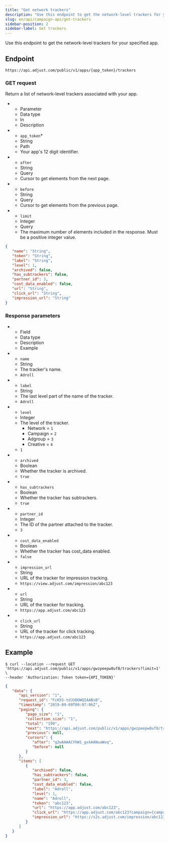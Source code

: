 ```yaml
---
title: "Get network trackers"
description: "Use this endpoint to get the network-level trackers for your specified app."
slug: en/api/campaign-api/get-trackers
sidebar-position: 2
sidebar-label: Get trackers
---
```



Use this endpoint to get the network-level trackers for your specified app.

## Endpoint

```
https://api.adjust.com/public/v1/apps/{app_token}/trackers
```

### GET request

Return a list of network-level trackers associated with your app.

<ListTable>

-  -  Parameter
   -  Data type
   -  In
   -  Description
-  -  `app_token`\*
   -  String
   -  Path
   -  Your app's 12 digit identifier.
-  -  `after`
   -  String
   -  Query
   -  Cursor to get elements from the next page.
-  -  `before`
   -  String
   -  Query
   -  Cursor to get elements from the previous page.
-  -  `limit`
   -  Integer
   -  Query
   -  The maximum number of elements included in the response. Must be a positive integer value.

</ListTable>

<Pagination />

```json
{
   "name": "String",
   "token": "String",
   "label": "String",
   "level": 1,
   "archived": false,
   "has_subtrackers": false,
   "partner_id": 3,
   "cost_data_enabled": false,
   "url": "String",
   "click_url": "String",
   "impression_url": "String"
}
```

### Response parameters

<ListTable search>

-  -  Field
   -  Data type
   -  Description
   -  Example
-  -  `name`
   -  String
   -  The tracker's name.
   -  `Adroll`
-  -  `label`
   -  String
   -  The last level part of the name of the tracker.
   -  `Adroll`
-  -  `level`
   -  Integer
   -  The level of the tracker.
      -  Network = `1`
      -  Campaign = `2`
      -  Adgroup = `3`
      -  Creative = `4`
   -  `1`
-  -  `archived`
   -  Boolean
   -  Whether the tracker is archived.
   -  `true`
-  -  `has_subtrackers`
   -  Boolean
   -  Whether the tracker has subtrackers.
   -  `true`
-  -  `partner_id`
   -  Integer
   -  The ID of the partner attached to the tracker.
   -  `3`
-  -  `cost_data_enabled`
   -  Boolean
   -  Whether the tracker has cost_data enabled.
   -  `false`
-  -  `impression_url`
   -  String
   -  URL of the tracker for impression tracking.
   -  `https://view.adjust.com/impression/abc123`
-  -  `url`
   -  String
   -  URL of the tracker for tracking.
   -  `https://app.adjust.com/abc123`
-  -  `click_url`
   -  String
   -  URL of the tracker for click tracking.
   -  `https://app.adjust.com/abc123`

</ListTable>

## Example

```console
$ curl --location --request GET 'https://api.adjust.com/public/v1/apps/gwzpeepw8uf8/trackers?limit=1' \
--header 'Authorization: Token token={API_TOKEN}'
```

```json
{
   "data": {
      "api_version": "1",
      "request_id": "FcK55-tdJUDOWQIAABsB",
      "timestamp": "2019-09-09T09:07:06Z",
      "paging": {
         "page_size": "1",
         "collection_size": "1",
         "total": "199",
         "next": "https://api.adjust.com/public/v1/apps/gwzpeepw8uf8/trackers?after=g2wAAAACYhW1_gxkAANuaWxq&limit=1",
         "previous": null,
         "cursors": {
            "after": "g2wAAAACYhW1_gxkAANuaWxq",
            "before": null
         }
      },
      "items": [
         {
            "archived": false,
            "has_subtrackers": false,
            "partner_id": 3,
            "cost_data_enabled": false,
            "label": "Adroll",
            "level": 1,
            "name": "Adroll",
            "token": "abc123",
            "url": "https://app.adjust.com/abc123",
            "click_url": "https://app.adjust.com/abc123?campaign={campaign_name}&idfa={idfa}&deeplink=http%3A%2F%2Fa.b%2Fc%3Fd%3D1%26e%3D%%MACROS%%",
            "impression_url": "https://s2s.adjust.com/impression/abc123?campaign={campaign_name}&idfa={idfa}&s2s=1"
         }
      ]
   }
}
```
